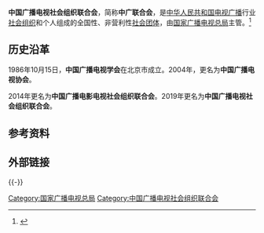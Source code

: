 '''中国广播电视社会组织联合会'''，简称'''中广联合会'''，是[[中华人民共和国电视广播|中华人民共和国电视广播]]行业[[社会组织|社会组织]]和个人组成的全国性、非营利性[[社会团体|社会团体]]，由[[国家广播电视总局|国家广播电视总局]]主管。<ref>{{Cite web|title=协会简介|url=http://www.carft.cn/alliance/Intro|accessdate=2020-12-19|work=中广联合会|archive-date=2019-06-20|archive-url=https://web.archive.org/web/20190620131705/http://www.carft.cn/alliance/Intro|dead-url=no}}</ref>

== 历史沿革 ==
1986年10月15日，'''中国广播电视学会'''在北京市成立。2004年，更名为'''中国广播电视协会'''。

2014年更名为'''中国广播电影电视社会组织联合会'''。2019年更名为'''中国广播电视社会组织联合会'''。

== 参考资料 ==
{{reflist}}
== 外部链接 ==
{{-}}

{{中国广播电视社会组织联合会第一届理事会}}
{{中国广播电视社会组织联合会第二届理事会}}

{{Authority control}}
[[Category:国家广播电视总局|Category:国家广播电视总局]]
[[Category:中国广播电视社会组织联合会|Category:中国广播电视社会组织联合会]]